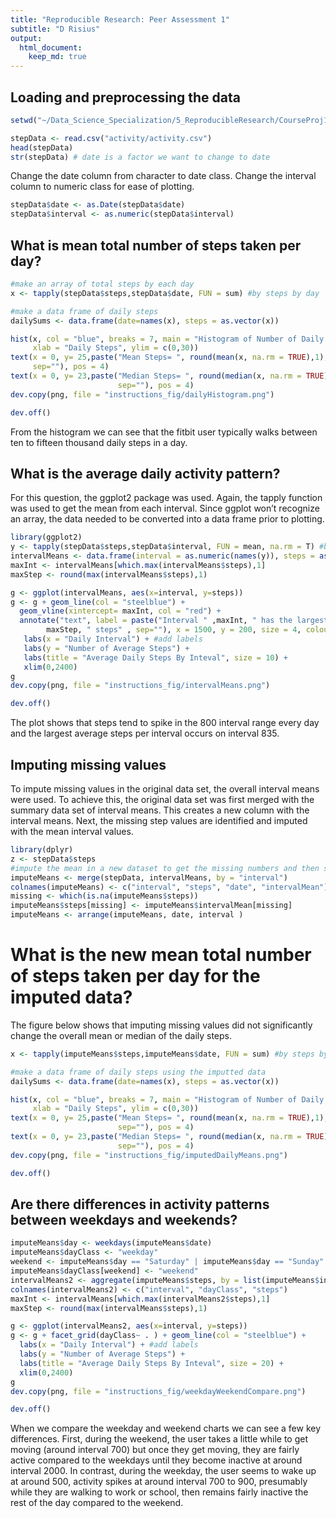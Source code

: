 ```yaml
---
title: "Reproducible Research: Peer Assessment 1"
subtitle: "D Risius"
output: 
  html_document:
    keep_md: true
---
```


## Loading and preprocessing the data
```r
setwd("~/Data_Science_Specialization/5_ReproducibleResearch/CourseProj1/RepData_PeerAssessment1")
```
```r
stepData <- read.csv("activity/activity.csv")
head(stepData)
str(stepData) # date is a factor we want to change to date
```

Change the date column from character to date class.  Change the interval column to numeric class for ease of plotting.

```r
stepData$date <- as.Date(stepData$date)
stepData$interval <- as.numeric(stepData$interval)
```

## What is mean total number of steps taken per day?
```r
#make an array of total steps by each day
x <- tapply(stepData$steps,stepData$date, FUN = sum) #by steps by day

#make a data frame of daily steps
dailySums <- data.frame(date=names(x), steps = as.vector(x))

hist(x, col = "blue", breaks = 7, main = "Histogram of Number of Daily Steps", 
     xlab = "Daily Steps", ylim = c(0,30))
text(x = 0, y= 25,paste("Mean Steps= ", round(mean(x, na.rm = TRUE),1), 
     sep=""), pos = 4)
text(x = 0, y= 23,paste("Median Steps= ", round(median(x, na.rm = TRUE),0), 
                        sep=""), pos = 4)
dev.copy(png, file = "instructions_fig/dailyHistogram.png")
```
```r
dev.off()
```
From the histogram we can see that the fitbit user typically walks between ten to fifteen thousand daily steps in a day.

## What is the average daily activity pattern?
For this question, the ggplot2 package was used. Again, the tapply function was used to get the mean from each interval.  Since ggplot won't recognize an array, the data needed to be converted into a data frame prior to plotting.
```r
library(ggplot2)
y <- tapply(stepData$steps,stepData$interval, FUN = mean, na.rm = T) #by steps by day
intervalMeans <- data.frame(interval = as.numeric(names(y)), steps = as.vector(y))
maxInt <- intervalMeans[which.max(intervalMeans$steps),1]
maxStep <- round(max(intervalMeans$steps),1)

g <- ggplot(intervalMeans, aes(x=interval, y=steps))
g <- g + geom_line(col = "steelblue") + 
  geom_vline(xintercept= maxInt, col = "red") +
  annotate("text", label = paste("Interval " ,maxInt, " has the largest number \n of steps on average with ",
        maxStep, " steps" , sep=""), x = 1500, y = 200, size = 4, colour = "red") +
   labs(x = "Daily Interval") + #add labels
   labs(y = "Number of Average Steps") +
   labs(title = "Average Daily Steps By Inteval", size = 10) +
   xlim(0,2400)
g
dev.copy(png, file = "instructions_fig/intervalMeans.png")
```
```r

dev.off()
```

The plot shows that steps tend to spike in the 800 interval range every day and the largest average steps per interval occurs on interval 835. 

## Imputing missing values

To impute missing values in the original data set, the overall interval means were used.  To achieve this, the original data set was first merged with the summary data set of interval means.  This creates a new column with the interval means.  Next, the missing step values are identified and imputed with the mean interval values.   

```r
library(dplyr)
z <- stepData$steps
#impute the mean in a new dataset to get the missing numbers and then sort so its same as original
imputeMeans <- merge(stepData, intervalMeans, by = "interval")
colnames(imputeMeans) <- c("interval", "steps", "date", "intervalMean")
missing <- which(is.na(imputeMeans$steps))
imputeMeans$steps[missing] <- imputeMeans$intervalMean[missing] 
imputeMeans <- arrange(imputeMeans, date, interval )
```


# What is the new mean total number of steps taken per day for the imputed data?

The figure below shows that imputing missing values did not significantly change the overall mean or median of the daily steps.

```r
x <- tapply(imputeMeans$steps,imputeMeans$date, FUN = sum) #by steps by day

#make a data frame of daily steps using the imputted data
dailySums <- data.frame(date=names(x), steps = as.vector(x))

hist(x, col = "blue", breaks = 7, main = "Histogram of Number of Daily Steps", 
     xlab = "Daily Steps", ylim = c(0,30))
text(x = 0, y= 25,paste("Mean Steps= ", round(mean(x, na.rm = TRUE),1), 
                        sep=""), pos = 4)
text(x = 0, y= 23,paste("Median Steps= ", round(median(x, na.rm = TRUE),0), 
                        sep=""), pos = 4)
dev.copy(png, file = "instructions_fig/imputedDailyMeans.png")
```
```r

dev.off()
```

## Are there differences in activity patterns between weekdays and weekends?
```r
imputeMeans$day <- weekdays(imputeMeans$date)
imputeMeans$dayClass <- "weekday"
weekend <- imputeMeans$day == "Saturday" | imputeMeans$day == "Sunday"
imputeMeans$dayClass[weekend] <- "weekend"
intervalMeans2 <- aggregate(imputeMeans$steps, by = list(imputeMeans$interval, imputeMeans$dayClass), FUN = mean, na.rm = TRUE)
colnames(intervalMeans2) <- c("interval", "dayClass", "steps")
maxInt <- intervalMeans[which.max(intervalMeans2$steps),1]
maxStep <- round(max(intervalMeans$steps),1)

g <- ggplot(intervalMeans2, aes(x=interval, y=steps))
g <- g + facet_grid(dayClass~ . ) + geom_line(col = "steelblue") + 
  labs(x = "Daily Interval") + #add labels
  labs(y = "Number of Average Steps") +
  labs(title = "Average Daily Steps By Inteval", size = 20) +
  xlim(0,2400)
g
dev.copy(png, file = "instructions_fig/weekdayWeekendCompare.png")
```
```r

dev.off()
```
When we compare the weekday and weekend charts we can see a few key differences.  First, during the weekend, the user takes a little while to get moving (around interval 700) but once they get moving, they are fairly active compared to the weekdays until they become inactive at around interval 2000.  In contrast, during the weekday, the user seems to wake up at around 500, activity spikes at around interval 700 to 900, presumably while they are walking to work or school, then remains fairly inactive the rest of the day compared to the weekend.

